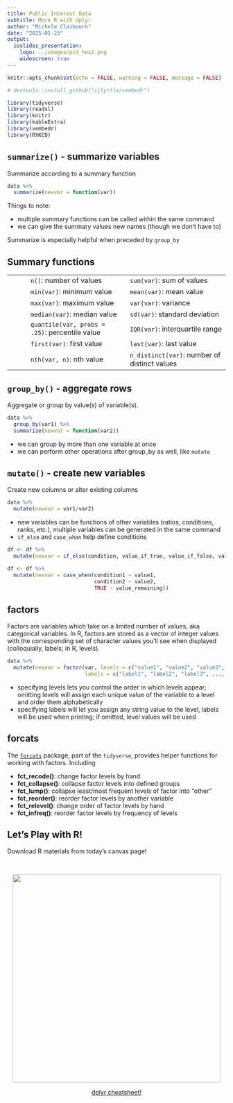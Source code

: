 ```yaml
---
title: Public Interest Data
subtitle: More R with dplyr
author: "Michele Claibourn"
date: "2025-01-23"
output: 
  ioslides_presentation:
    logo: ../images/pid_hex2.png
    widescreen: true
---
```


```r
knitr::opts_chunk$set(echo = FALSE, warning = FALSE, message = FALSE)
```

```r
# devtools::install_github("ijlyttle/vembedr")

library(tidyverse)
library(readxl)
library(knitr)
library(kableExtra)
library(vembedr)
library(RXKCD)
```

## `summarize()` - summarize variables

Summarize according to a summary function

```r
data %>% 
  summarize(newvar = function(var))
```

Things to note: 

* multiple summary functions can be called within the same command
* we can give the summary values new names (though we don't have to)

Summarize is especially helpful when preceded by `group_by`

## Summary functions

| | | |
|-|-----|-----|
| | `n()`: number of values | `sum(var)`: sum of values |
| | `min(var)`: minimum value |  `mean(var)`: mean value  |
| | `max(var)`: maximum value | `var(var)`: variance | 
| | `median(var)`: median value | `sd(var)`: standard deviation |
| | `quantile(var, probs = .25)`: percentile value | `IQR(var)`: interquartile range |
| | `first(var)`: first value | `last(var)`: last value  |
| | `nth(var, n)`: nth value | `n_distinct(var)`: number of distinct values |


## `group_by()` - aggregate rows 

Aggregate or group by value(s) of variable(s). 

```r
data %>% 
  group_by(var1) %>% 
  summarize(newvar = function(var2))
```

* we can group by more than one variable at once
* we can perform other operations after group_by as well, like `mutate`


## `mutate()` - create new variables

Create new columns or alter existing columns

```r
data %>% 
  mutate(newvar = var1/var2) 
```

* new variables can be functions of other variables (ratios, conditions, ranks, etc.), multiple variables can be generated in the same command
* `if_else` and `case_when` help define conditions

```r
df <- df %>% 
  mutate(newvar = if_else(condition, value_if_true, value_if_false, value_if_na))

df <- df %>% 
  mutate(newvar = case_when(condition1 ~ value1, 
                            condition2 ~ value2, 
                            TRUE ~ value_remaining))
```


## factors

Factors are variables which take on a limited number of values, aka categorical variables. In R, factors are stored as a vector of integer values with the corresponding set of character values you’ll see when displayed (colloquially, labels; in R, levels).

```r
data %>% 
  mutate(newvar = factor(var, levels = c("value1", "value2", "value3", ..., "valuen"),
                         labels = c("label1", "label2", "label3", ..., "labeln"))) 
```

* specifying levels lets you control the order in which levels appear; omitting levels will assign each unique value of the variable to a level and order them alphabetically
* specifying labels will let you assign any string value to the level, labels will be used when printing; if omitted, level values will be used

## forcats 

The [`forcats`](https://forcats.tidyverse.org/) package, part of the `tidyverse`, provides helper functions for working with factors. Including

* **fct_recode()**: change factor levels by hand
* **fct_collapse()**: collapse factor levels into defined groups
* **fct_lump()**: collapse least/most frequent levels of factor into "other"
* **fct_reorder()**: reorder factor levels by another variable
* **fct_relevel()**: change order of factor levels by hand
* **fct_infreq()**: reorder factor levels by frequency of levels

## Let's Play with R!

Download R materials from today’s canvas page!

<br>

<div style="text-align:center;"><img src="https://media.giphy.com/media/Dh5q0sShxgp13DwrvG/giphy.gif" width="480">

[dplyr cheatsheet!](https://raw.githubusercontent.com/rstudio/cheatsheets/master/data-transformation.pdf)
</div>

